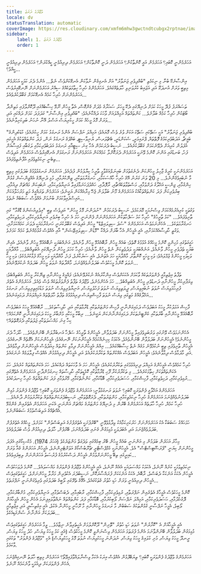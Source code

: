 ```yaml
---
title: ވުޖޫދުގެ ދަރަޖަ
locale: dv
statusTranslation: automatic
coverImage: https://res.cloudinary.com/xmfm6mhw3gwctndtcubgx2rptnae/image/upload/v1740468922/small_cover_tratado_de_psicologia_revolucionaria_a4c0dca4e0.webp
sidebar:
    label: 1. ވުޖޫދުގެ ދަރަޖަ
    order: 1
---
```

އަހަރެމެންނީ ކޮބައި؟ އަހަރެމެން އައީ ކޮންތާކުން؟ އަހަރެމެން ދަނީ ކޮންތާކަށް؟ އަހަރެމެން ދިރިއުޅެނީ ކީއްކުރަން؟ އަހަރެމެން ދިރިއުޅެނީ ކީއްވެ؟...

އިންސާނެކޭ ބުނާ މި ނިކަމެތި "ބުއްދިވެރި ޖަނަވާރު" އަށް އެނގިގެން ނުވާކަން އެނގޭކަށްވެސް ނެތް... އެންމެ ދެރަ ކަމަކީ އަހަރެމެން މިތިބީ ވަރަށް އުނދަގޫ އަދި އަޖައިބު ކުރުވަނިވި ހާލަތެއްގައެވެ. އަހަރެމެންގެ ހުރިހާ ހިތާމަތަކެއްގެ ސިއްރު އަހަރެމެންނަށް ނޭނގޭއިރުވެސް އަހަރެމެންނަށް ހުރިހާ ކަމެއް އެނގޭކަމަށް ގަބޫލުކުރެވެއެވެ...

ތަސައްރަފު ފުދޭ މީހަކު ކަމަށް ދުނިޔޭގައި ދެކޭ މީހަކު، ސަހަރާގެ މެދަށް ގެންގޮސް، އެތާ މީހުން ނޫޅޭ ހިސާބެއްގައި ދޫކޮށްލާފައި މަތިންދާ ބޯޓަކުން ހުރިހާ ކަމެއް ބަލާށެވެ... ކަންތައްތައް އަމިއްލައަށް ވާހަކަ ދައްކާނެއެވެ؛ "ބުއްދިވެރި އިންސާނު" ގަދަފަދަ ކަމަށް ދައްކައި އަދި ވަރަށް މޮޅު މީހެއް ކަމަށް ހީކުރިޔަސް އަސްލު އޭނާ ނުހަނު ބަލިކަށިވާނެއެވެ...

"ބުއްދިވެރި ޖަނަވާރު" އަކީ ސަތޭކައި ސަތޭކަ އަކަށް ވުރެ ވެސް މޮޔައެވެ؛ އަމިއްލަ ނަފްސަށް އެންމެ ރަނގަޅު ކަމަށް ހީކުރެއެވެ؛ ކުޑަކުދިންގެ ބަގީޗާ، އަދަބުވެރިކަމުގެ ފޮތްތައް، ޕްރައިމަރީ، ސެކަންޑަރީ، ބެޗްލަރސް، ޔުނިވާސިޓީ، ބައްޕަގެ ރަނގަޅު ނަން، ފަދަ ކަންތައްތަކުގެ އެހީގައި އުފަލުން ކުރިއަށް ދެވޭނެކަމަށް ގަބޫލުކުރެއެވެ... ނަސީބު ދެރަކަމުން އެހާ ގިނަ ސިޓީއާއި ރަނގަޅު އަދަބުވެރިކަމާއި ލަގަބާއި ފައިސާއަށް ފަހު، ބަނޑުގައި އަންނަ ކޮންމެ ވޭނަކީ އަހަރެމެން ދެރަކޮށްލާ ކަމެއްކަން އަހަރެމެންނަށް ރަނގަޅަށް އެނގޭއިރުވެސް އަހަރެމެން އަދިވެސް ތިބެނީ ނިކަމެތިވެފައި އުފާނެތިވެފައެވެ...

އަހަރެމެންނަކީ ކުރީގެ ޖާހިލު މީހުންކަން ދެނެގަތުމަށް ބައިނަލްއަގުވާމީ ތާރީހު ކިޔާލުމުން ފުދެއެވެ. އަހަރެމެން ރަނގަޅުވުމުގެ ބަދަލުގައި މިތިބީ މާ ނުބައިވެގެންނެވެ... މި 20 ވަނަ ގަރުނު އޭގެ ހުރިހާ ހާއްސަކަމާއި، ހަނގުރާމަތަކާއި، ޒިނޭކުރުމާއި، މުޅި ދުނިޔޭގެ އެއްޖިންސުން ގުޅުން ހިންގުމާއި، ޖިންސީ އަޚްލާގު ދަށްވުމާއި، މަސްތުވާތަކެއްޗާއި، ރާފޮދާއި، ހައްދުފަހަނަޅާފައިވާ އަނިޔާވެރިކަމާއި، ނުބައިކަން މައްޗަށް ދިއުމާއި، ބިރުވެރިކަން ފަދަ ކަންތައްތަކާއެކު އަހަރެމެންގެ މޫނު ބަލާލަން ޖެހޭ މިރާއެއްކަން ޔަގީނެވެ؛ އަހަރެމެން ތަރައްގީގެ މަތީ މަރުހަލާއަކަށް އައިސްފައިވާކަމަށް ބުނުމަށް އެއްވެސް ސަބަބެއް ނެތެވެ...

ވަގުތަކީ ކުރިއެރުމެއްކަމަށް ވިސްނުމަކީ މޮޔަކަމެވެ، ނަސީބު ދެރަކަމުން "ނުދަންނަ މޮޅު މީހުން" އަދިވެސް ތިބީ "އިވެލިއުޝަންގެ ޑޮގްމާ" ގައި ތާށިވެފައެވެ... "ކަޅު ތާރީހުގެ" ހުރިހާ ކަޅު ސަފްހާތަކުން އަހަރެމެންނަށް ފެންނަނީ ހަމަ އެ ހުރިހާ ބިރުވެރި އަނިޔާވެރިކަމާއި، ދަހިވެތިކަމާއި، ހަނގުރާމަތަކެވެ... އެހެންނަމަވެސް އަހަރެމެންގެ "ސުޕަ ސިވިލައިޒްޑް" މީހުން އަދިވެސް ގަބޫލުކުރަނީ ހަނގުރާމައަކީ ދެވަނަ ކަމެއްކަމަށާއި، ވަގުތީ ހާދިސާއެއްކަމަށާއި، އެއީ އެމީހުން އެހާ ބާރަށް ދައްކާ "މޮޑަން ސިވިލައިޒޭޝަން" އާއި އެއްވެސް ގުޅުމެއްނެތް ކަމެއް ކަމަށެވެ.

ހަގީގަތުގައި މުހިންމީ ކޮންމެ މީހެއްގެ އުޅުމުގެ ގޮތެވެ؛ ބައެއް މީހުން ރާބޮއެއުޅޭ މީހުން ވާނެއެވެ، އަނެއްބަޔަކީ ނުބޮއެއުޅޭ މީހުން ވާނެއެވެ، އެއިން ބަޔަކީ ތެދުވެރި މީހުން ވާނެއެވެ، އަނެއްބަޔަކީ ލަދުވެތިކަން ނެތް މީހުން ވާނެއެވެ؛ ހުރިހާ ކަހަލަ މީހުން ދުނިޔޭގައި އެބަތިއްބެވެ... މާއްދާއަކީ ވަކިވަކި މީހުންގެ ޖުމްލައެވެ؛ ވަކި މީހަކީ ކޮންތާކު، މާއްދާއަކީ ހަމަ އެތަނެވެ، އެއީ ސަރުކާރެވެ، ފަހެ، މާއްދާއަކީ ވަކި މީހާގެ ފުޅާކުރުމެކެވެ؛ ވަކި މީހާ ނުވަތަ ކޮންމެ މީހަކުވެސް ބަދަލުނުވެއްޖެނަމަ، މާއްދާތައް ނުވަތަ މީހުން ބަދަލެއް ނުކުރެވޭނެއެވެ...

ތަފާތު އިޖުތިމާއީ ފެންވަރުތަކެއް ވާކަމަށް އެކަކަށްވެސް އިންކާރުއެއް ނުކުރެވޭނެއެވެ؛ ފައްޅީގެ މީހުންނާއި ޒިނޭކުރާ މީހުން އެބަތިއްބެވެ؛ ވިޔަފާރިކުރާ މީހުންނާއި ދަނޑުވެރި މީހުން އެބަތިއްބެވެ... ހަމަ އެހެންމެނެވެ، ވުޖޫދުގެ ތަފާތު ފެންވަރުތަކެއް ވެސް ވެއެވެ. އަހަރެމެންގެ އެތެރެ ފުރިހަމަވިޔަސް ނުވަތަ ނުބައިވިޔަސް، ދީލަތިވިޔަސް ނުވަތަ ފަހުލުވިޔަސް، އަނިޔާވެރިވިޔަސް ނުވަތަ މަޑުމައިތިރިވިޔަސް، ރަނގަޅު އަޚްލާގެއްގެ މަތީގައި ވިޔަސް ނުވަތަ ފާހިޝްވިޔަސް ދިރިއުޅުމުގެ ތަފާތު ހާލަތްތައް އަމިއްލައަށް ދަމައިގަނެއެވެ...

ފާހިޝް އަމަލުކުރާ މީހަކު އަބަދުވެސް ދަމައިގަންނާނީ ފާހިޝް މަންޒަރުތަކާއި ޑްރާމާތަކާއި އަދި ހާދިސާތަކެވެ... ރާބޮއެއުޅޭ މީހަކު އަބަދުވެސް ރާބޮއެއުޅޭ މީހުންނާއި ބާރުތަކާއި ކެންޓީނުތަކަށް ދަމައިގަންނާނެކަން ޔަގީނެވެ... ރިބާކާ މީހަކާއި މުށްބާރު މީހަކު ދަމައިގަންނާނީ ކޮންކަމެއް؟ ކިހާ ގިނަ މައްސަލަތަކާއި ޖަލުތަކާއި ދެރަގޮތްތައް؟

އެހެންނަމަވެސް ވޭނުގައި ވަރުބަލިވެފައިވާ މީހުންނަށް ބަދަލުވާން، އެމީހުންގެ ތާރީހުގެ ސަފްހާ އަނބުރާލަން ބޭނުންވެއެވެ... ހާދަހާ ދެރަ މީހުންނެވެ! އެމީހުންނަށް ބަދަލުވާން ބޭނުންވެއެވެ، އެކަމަކު ކިހިނެއްކަމެއް އެމީހުންނަކަށް ނޭނގެއެވެ؛ އެމީހުންނަކަށް އެގޮތެއް ނޭނގެއެވެ؛ އެމީހުން ތާށިވެފައި ތިބީ ނުކުމެވޭނެ މަގެއް ނެތް ހިސާބެއްގައެވެ... އިއްޔެ އެމީހުންނަށް ދިމާވި ކަންތައް މިއަދުވެސް އެމީހުންނަށް ދިމާވެއެވެ، އަދި މާދަމާވެސް ދިމާވާނެއެވެ؛ އެމީހުން އަބަދުވެސް އެއްކުށްތައް ތަކުރާރުކުރެއެވެ އަދި އެމީހުން ދިރިއުޅުމުން އެއްވެސް ފިލާވަޅެއް ނުނަގައެވެ.

ހުރިހާ ކަމެއްވެސް އެމީހުންގެ އަމިއްލަ ދިރިއުޅުމުގައި ތަކުރާރުކުރެއެވެ؛ އެމީހުން ހަމަ އެ ވާހަކަތައް ދައްކައެވެ، ހަމަ އެކަންތައްތައް ކުރެއެވެ، ހަމަ އެކަންތައްތަކަށް ހިތާމަކުރެއެވެ... މި ތަކުރާރުކުރާ ފޫހި ޑްރާމާތަކާއި ކޮމެޑީތަކާއި ހާދިސާތައް ހިނގަމުންދާނީ އަހަރެމެންގެ އެތެރޭގައި ރުޅިވެރިކަމާއި، ދަހިވެތިކަމާއި، ފާހިޝްކަމާއި، ޙަސަދަވެރިކަމާއި، ބޮޑާކަމާއި، ކަންނެތްކަމާއި، މޭރުވުމާއި ފަދަ ކަންތައްތައް ހުރިހާ ހިނދަކުއެވެ...

އަހަރެމެންގެ އަޚްލާގީ ފެންވަރަކީ ކޮބައި؟ ނުވަތަ ރަނގަޅުވާނީ؛ އަހަރެމެންގެ ވުޖޫދުގެ ފެންވަރަކީ ކޮބައި؟ ވުޖޫދުގެ ފެންވަރު މުޅިން ބަދަލުނުވެއްޖެނަމަ އަހަރެމެންގެ ހުރިހާ ނިކަމެތިކަމާއި، މަންޒަރުތަކާއި، ދެރަގޮތްތަކާއި، ނަސީބުދެރަކަންތައްތައް ތަކުރާރުވަމުން ދާނެއެވެ... ހުރިހާ ކަމެއް، ހުރިހާ ހާލަތެއް އަހަރެމެންގެ ބޭރުން މި ދުނިޔޭގެ މަންޒަރުގެ މައްޗަށް އަންނަނީ އެކަނި އަހަރެމެން އެތެރެއިން ގެންގުޅޭ އެއްޗެއްގެ އަލިބަސްވުމުގެ ސަބަބުންނެވެ.

ހަމަޙައްގު ސަބަބަކާ އެކު އަހަރެމެންނަށް ހަރުކަށިކަމާއެކު ވިދާޅުވެވޭނީ "ބޭރުފުށަކީ އެތެރެފުށުގެ އަލިބަސްވުން" ކަމަށެވެ. މީހެއްގެ އެތެރެފުށް ބަދަލުވެއްޖެނަމަ އަދި އެބަދަލަކީ މުޅިމަގުން ގެނައި ބަދަލެއްނަމަ، ބޭރުފުށް، ހާލަތު، ދިރިއުޅުން ވެސް ބަދަލުވެއެވެ.

މިހާރު އަހަރެން ބަލަމުން މި އަންނަނީ ބައެއް މީހުން ބޭރު ބިމެއްގައި ވަދެގަތް މަންޒަރެކެވެ (އަހަރު 1974). މެކްސިކޯގައި އެފަދަ މީހުންނަށް ކިޔަނީ "ޕެރަޝޫޓިސްޓްސް" އެވެ. އެމީހުންނަކީ ކެމްޕެސްޓްރީ ޗުރޫބުސްކޯގެ އަވަށްޓެރިންނެވެ، އެމީހުން އަހަރެންގެ ގެއާ ވަރަށް ކައިރީގައި ތިބޭ މީހުންނަށްވުމުން އެމީހުން ދަސްކުރުމުގެ ފުރުސަތު އަހަރެންނަށް ލިބިފައިވެއެވެ...

ނިކަމެތިވުމަކީ ކުށެއް ނޫނެވެ، އެކަމަކު މައްސަލައަކީ އެއެއް ނޫނެވެ، އެއީ އެމީހުންގެ ވުޖޫދުގެ ފެންވަރުގެ މައްސަލައެވެ... ކޮންމެ ދުވަހަކުވެސް އެމީހުން އެކަކު އަނެކަކާ ދެބަސްވެ، ރާބޮއެ، އެކަކު އަނެކަކަށް ފުރައްސާރަކޮށް، ނަސީބުދެރަ އެކުވެރިން މަރާލާ މީހުންނަށްވެ، ހަގީގަތުގައިވެސް އެމީހުން ދިރިއުޅެނީ ވަރަށް ހަޑި ހުތުރު ގެތަކުގައެވެ، އެގޭގެ ތެރޭގައި ލޯބީގެ ބަދަލުގައި ވެރިވެގަންނަނީ ނަފްރަތެވެ...

ކޮންމެ މީހަކުވެސް އެމީހާގެ އެތެރެއިން ނަފްރަތާއި، ރުޅިވެރިކަމާއި، ފާހިޝްކަމާއި، ރާބުއިމާއި، ދެބަސްވުމާއި، އަނިޔާވެރިކަމާއި، މުށްބާރުކަމާއި، ދޮގުހެދުމާއި، ޙަސަދަވެރިކަމާއި، އަމިއްލަ ނަފްސަށް ލޯބިކުރުމާއި، ބޮޑާކަމާއި ފަދަ ކަންތައްތައް ނައްތާލައިފިނަމަ އެހެން މީހުން އެމީހާއަށް ލޯބިވެ، އެމީހާ ނަފްސާނީ ގުޅުންތަކުގެ ސަބަބުން މާ ރަނގަޅު މީހުންނާއި މާ ރޫހާނީ މީހުންނާ އެކުވެ، އެއީ އިގުތިސާދީ އަދި އިޖުތިމާއީ ބަދަލަކަށް އަންނާނެ ސުންގަޑިއެކެވެ...

އެއީ އެމީހާއަށް އެ "ކޮށާރުން" ނުވަތަ ހަޑި ހުތުރު "ތޮށިން" ދޫކޮށްލުމަށް އެހީތެރިވާނެ ނިޒާމެވެ... ވީމާ އަހަރެމެން ހަގީގަތުގައިވެސް މުޅިމަގުން ބަދަލުވާން ބޭނުންވާނަމަ އެންމެ ފުރަތަމަ އަހަރެމެން ވިސްނަންވީ ކޮންމެ މީހަކުވެސް (އެއީ ކަޅު މީހަކު ވިޔަސް، ހުދު މީހަކު ވިޔަސް، ރީނދޫ މީހަކު ވިޔަސް، މުށި ކުލައިގެ މީހަކު ވިޔަސް، ނުދަންނަ މީހަކުވިޔަސް ނުވަތަ މޮޅު މީހަކުވިޔަސް) އެކި "ވުޖޫދުގެ ފެންވަރު" ތަކުގައި ވާކަމެވެ.

އަހަރެމެންގެ ވުޖޫދުގެ ފެންވަރަކީ ކޮބައި؟ ތިޔަބޭފުޅުން އެއްވެސް އިރަކު އެކަމާ ވިސްނާލައްވާފައިވޭތޯ؟ އަހަރެމެން މިތިބި ހާލަތު ނޭނގިއްޖެނަމަ އެހެން ފެންވަރަކަށް ދިއުމަކީ ވާނެކަމެއް ނޫނެވެ.

